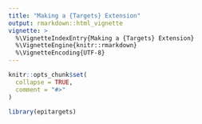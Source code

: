 ```yaml
---
title: "Making a {Targets} Extension"
output: rmarkdown::html_vignette
vignette: >
  %\VignetteIndexEntry{Making a {Targets} Extension}
  %\VignetteEngine{knitr::rmarkdown}
  %\VignetteEncoding{UTF-8}
---
```


```r
knitr::opts_chunk$set(
  collapse = TRUE,
  comment = "#>"
)
```

```r
library(epitargets)
```
